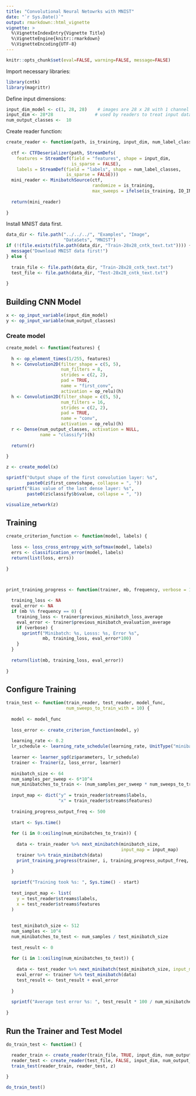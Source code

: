 ```yaml
---
title: "Convolutional Neural Netowrks with MNIST"
date: "`r Sys.Date()`"
output: rmarkdown::html_vignette
vignette: >
  %\VignetteIndexEntry{Vignette Title}
  %\VignetteEngine{knitr::rmarkdown}
  %\VignetteEncoding{UTF-8}
---
```


```r
knitr::opts_chunk$set(eval=FALSE, warning=FALSE, message=FALSE)
```

Import necessary libraries:

```r
library(cntk)
library(magrittr)
```

Define input dimensions:

```r
input_dim_model <- c(1, 28, 28)    # images are 28 x 28 with 1 channel of color (gray)
input_dim <- 28*28                # used by readers to treat input data as a vector
num_output_classes <-  10
```

Create reader function:


```r

create_reader <- function(path, is_training, input_dim, num_label_classes) {
  
  ctf <- CTFDeserializer(path, StreamDefs(
    features = StreamDef(field = "features", shape = input_dim,
                         is_sparse = FALSE),
    labels = StreamDef(field = "labels", shape = num_label_classes, 
                       is_sparse = FALSE)))
  mini_reader <- MinibatchSource(ctf,
                                 randomize = is_training,
                                 max_sweeps = ifelse(is_training, IO_INFINITELY_REPEAT, 1))
  
  return(mini_reader)
  
}

```

Install MNIST data first.

```r
data_dir <- file.path("../../../", "Examples", "Image",
                      "DataSets", "MNIST")
if (!(file.exists(file.path(data_dir, "Train-28x28_cntk_text.txt")))) {
  message("Download MNIST data first!")
} else {
  
  train_file <- file.path(data_dir, "Train-28x28_cntk_text.txt")
  test_file <- file.path(data_dir, "Test-28x28_cntk_text.txt")
  
}

```

## Building CNN Model

```r
x <- op_input_variable(input_dim_model)
y <- op_input_variable(num_output_classes)
```

### Create model

```r
create_model <- function(features) {
  
  h <- op_element_times(1/255, features)
  h <- Convolution2D(filter_shape = c(5, 5),
                     num_filters = 8,
                     strides = c(2, 2),
                     pad = TRUE,
                     name = "first_conv",
                     activation = op_relu)(h)
  h <- Convolution2D(filter_shape = c(5, 5),
                     num_filters = 16,
                     strides = c(2, 2),
                     pad = TRUE,
                     name = "conv",
                     activation = op_relu)(h)
  r <- Dense(num_output_classes, activation = NULL,
             name = "classify")(h)
  
  return(r)
  
} 

z <- create_model(x)

sprintf("Output shape of the first convolution layer: %s", 
        paste0(z$first_conv$shape, collapse = ", "))
sprintf("Bias value of the last dense layer: %s", 
        paste0(z$classify$b$value, collapse = ", "))

visualize_network(z)

```


## Training

```r

create_criterion_function <- function(model, labels) {
  
  loss <- loss_cross_entropy_with_softmax(model, labels)
  errs <- classification_error(model, labels)
  return(list(loss, errs))
  
}



print_training_progress <- function(trainer, mb, frequency, verbose = 1) {
 
  training_loss <- NA
  eval_error <- NA
  if (mb %% frequency == 0) {
    training_loss <- trainer$previous_minibatch_loss_average
    eval_error <- trainer$previous_minibatch_evaluation_average
    if (verbose) {
      sprintf("Minibatch: %s, Losss: %s, Error %s", 
              mb, training_loss, eval_error*100)
    }
  }
  
  return(list(mb, training_loss, eval_error))
  
}

```

## Configure Training

```r

train_test <- function(train_reader, test_reader, model_func,
                       num_sweeps_to_train_with = 10) {
  
  model <- model_func
  
  loss_error <- create_criterion_function(model, y)
  
  learning_rate <- 0.2
  lr_schedule <- learning_rate_schedule(learning_rate, UnitType("minibatch"))
  
  learner <- learner_sgd(z$parameters, lr_schedule)
  trainer <- Trainer(z, loss_error, learner)
  
  minibatch_size <- 64
  num_samples_per_sweep <- 6*10^4
  num_minibatches_to_train <- (num_samples_per_sweep * num_sweeps_to_train_with) / minibatch_size
  
  input_map <- dict("y" = train_reader$streams$labels,
                    "x" = train_reader$streams$features)
  
  training_progress_output_freq <- 500
  
  start <- Sys.time()
  
  for (i in 0:ceiling(num_minibatches_to_train)) {
    
    data <- train_reader %>% next_minibatch(minibatch_size, 
                                            input_map = input_map)
    trainer %>% train_minibatch(data)
    print_training_progress(trainer, i, training_progress_output_freq, verbose = 1)
    
  }
  
  sprintf("Training took %s: ", Sys.time() - start)
  
  test_input_map <- list(
    y = test_reader$streams$labels,
    x = test_reader$streams$features
  )
  
  
  test_minibatch_size <- 512
  num_samples <- 10^4
  num_minibatches_to_test <- num_samples / test_minibatch_size
  
  test_result <- 0
  
  for (i in 1:ceiling(num_minibatches_to_test)) {
    
    data <- test_reader %>% next_minibatch(test_minibatch_size, input_map = test_input_map)
    eval_error <- trainer %>% test_minibatch(data)
    test_result <- test_result + eval_error
    
  }
 
  sprintf("Average test error %s: ", test_result * 100 / num_minibatches_to_test)
   
}

```


## Run the Trainer and Test Model

```r

do_train_test <- function() {

  reader_train <- create_reader(train_file, TRUE, input_dim, num_output_classes)
  reader_test <- create_reader(test_file, FALSE, input_dim, num_output_classes)
  train_test(reader_train, reader_test, z)
  
}

do_train_test()

```

